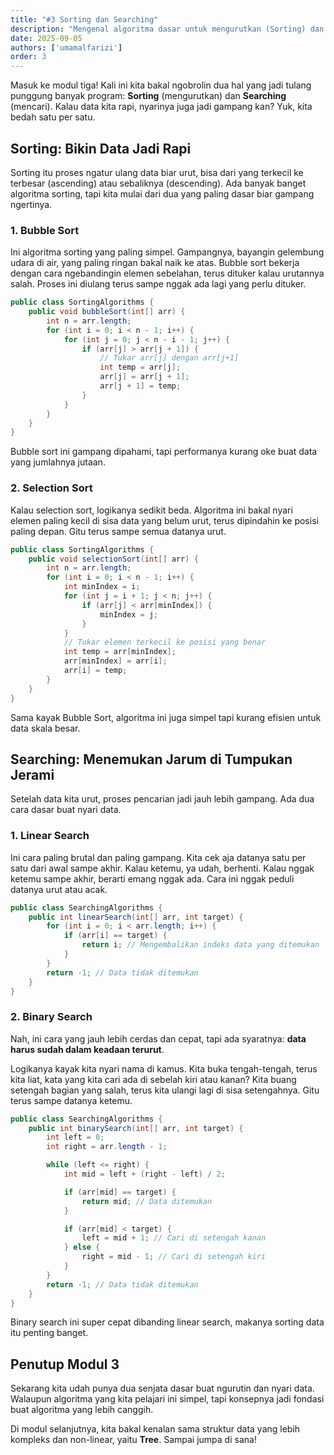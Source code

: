 ```yaml
---
title: "#3 Sorting dan Searching"
description: "Mengenal algoritma dasar untuk mengurutkan (Sorting) dan mencari (Searching) data di Java, seperti Bubble Sort, Selection Sort, Linear Search, dan Binary Search."
date: 2025-09-05
authors: ['umamalfarizi']
order: 3
---
```


Masuk ke modul tiga! Kali ini kita bakal ngobrolin dua hal yang jadi tulang punggung banyak program: **Sorting** (mengurutkan) dan **Searching** (mencari). Kalau data kita rapi, nyarinya juga jadi gampang kan? Yuk, kita bedah satu per satu.

## Sorting: Bikin Data Jadi Rapi

Sorting itu proses ngatur ulang data biar urut, bisa dari yang terkecil ke terbesar (ascending) atau sebaliknya (descending). Ada banyak banget algoritma sorting, tapi kita mulai dari dua yang paling dasar biar gampang ngertinya.

### 1. Bubble Sort

Ini algoritma sorting yang paling simpel. Gampangnya, bayangin gelembung udara di air, yang paling ringan bakal naik ke atas. Bubble sort bekerja dengan cara ngebandingin elemen sebelahan, terus dituker kalau urutannya salah. Proses ini diulang terus sampe nggak ada lagi yang perlu dituker.

```java
public class SortingAlgorithms {
    public void bubbleSort(int[] arr) {
        int n = arr.length;
        for (int i = 0; i < n - 1; i++) {
            for (int j = 0; j < n - i - 1; j++) {
                if (arr[j] > arr[j + 1]) {
                    // Tukar arr[j] dengan arr[j+1]
                    int temp = arr[j];
                    arr[j] = arr[j + 1];
                    arr[j + 1] = temp;
                }
            }
        }
    }
}
```
Bubble sort ini gampang dipahami, tapi performanya kurang oke buat data yang jumlahnya jutaan.

### 2. Selection Sort

Kalau selection sort, logikanya sedikit beda. Algoritma ini bakal nyari elemen paling kecil di sisa data yang belum urut, terus dipindahin ke posisi paling depan. Gitu terus sampe semua datanya urut.

```java
public class SortingAlgorithms {
    public void selectionSort(int[] arr) {
        int n = arr.length;
        for (int i = 0; i < n - 1; i++) {
            int minIndex = i;
            for (int j = i + 1; j < n; j++) {
                if (arr[j] < arr[minIndex]) {
                    minIndex = j;
                }
            }
            // Tukar elemen terkecil ke posisi yang benar
            int temp = arr[minIndex];
            arr[minIndex] = arr[i];
            arr[i] = temp;
        }
    }
}
```
Sama kayak Bubble Sort, algoritma ini juga simpel tapi kurang efisien untuk data skala besar.

## Searching: Menemukan Jarum di Tumpukan Jerami

Setelah data kita urut, proses pencarian jadi jauh lebih gampang. Ada dua cara dasar buat nyari data.

### 1. Linear Search

Ini cara paling brutal dan paling gampang. Kita cek aja datanya satu per satu dari awal sampe akhir. Kalau ketemu, ya udah, berhenti. Kalau nggak ketemu sampe akhir, berarti emang nggak ada. Cara ini nggak peduli datanya urut atau acak.

```java
public class SearchingAlgorithms {
    public int linearSearch(int[] arr, int target) {
        for (int i = 0; i < arr.length; i++) {
            if (arr[i] == target) {
                return i; // Mengembalikan indeks data yang ditemukan
            }
        }
        return -1; // Data tidak ditemukan
    }
}
```

### 2. Binary Search

Nah, ini cara yang jauh lebih cerdas dan cepat, tapi ada syaratnya: **data harus sudah dalam keadaan terurut**.

Logikanya kayak kita nyari nama di kamus. Kita buka tengah-tengah, terus kita liat, kata yang kita cari ada di sebelah kiri atau kanan? Kita buang setengah bagian yang salah, terus kita ulangi lagi di sisa setengahnya. Gitu terus sampe datanya ketemu.

```java
public class SearchingAlgorithms {
    public int binarySearch(int[] arr, int target) {
        int left = 0;
        int right = arr.length - 1;

        while (left <= right) {
            int mid = left + (right - left) / 2;

            if (arr[mid] == target) {
                return mid; // Data ditemukan
            }

            if (arr[mid] < target) {
                left = mid + 1; // Cari di setengah kanan
            } else {
                right = mid - 1; // Cari di setengah kiri
            }
        }
        return -1; // Data tidak ditemukan
    }
}
```
Binary search ini super cepat dibanding linear search, makanya sorting data itu penting banget.

## Penutup Modul 3

Sekarang kita udah punya dua senjata dasar buat ngurutin dan nyari data. Walaupun algoritma yang kita pelajari ini simpel, tapi konsepnya jadi fondasi buat algoritma yang lebih canggih.

Di modul selanjutnya, kita bakal kenalan sama struktur data yang lebih kompleks dan non-linear, yaitu **Tree**. Sampai jumpa di sana!
